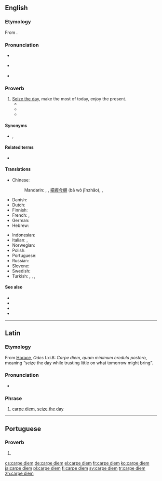 ==English==
{{was wotd|2013|January|9}}
{{was wotd|2015|January|9}}
{{wikipedia}}

===Etymology===
From {{der|en|la|carpe diem||seize the day}}.

===Pronunciation===
* {{a|UK}} {{IPA|/ˌkɑː.peɪ ˈdiː.əm/|lang=en}}
* {{a|US}} {{IPA|/ˌkɑɹ.peɪ ˈdi.əm/|lang=en}}
* {{audio|En-us-carpe diem.ogg|Audio (US)|lang=en}}

===Proverb===
{{head|en|proverb}}

# [[seize the day|Seize the day]], make the most of today, enjoy the present.
#* {{quote-book|year=1905
|title=Heretics
|first=G. K.
|last=Chesterton
|authorlink=G. K. Chesterton
|location=New York
|publisher=John Lane
|ol=24174141M
|url=http://www.gutenberg.org/ebooks/470
|passage=It is the '''carpe diem''' religion; but the '''carpe diem''' religion is not the religion of happy people, but of very unhappy people.
}}
#* {{quote-book|date=2007-07-30
|title=The Suicide of Reason: Radical Islam's Threat to the West
|first=Lee
|last=Harris
|authorlink=Lee Harris (essayist)
|chapter=Can '''Carpe Diem''' Societies Survive?
|location=New York
|publisher=Basic Books
|isbn=9780465002030
|lccn=2007007954
|ol=9697473M
|page=241
|pageurl=http://books.google.com/books?id=3L5gc953HZUC&pg=PA241&dq=%22carpe+diem%22
|passage=Indeed, in an extreme '''carpe diem''' society, children are raised without being given any sense that they have a transgenerational duty to the as yet unborn— the duty to leave them a better world.
}}
#* {{quote-video|date=2011-01-29
|title={{w|Phineas and Ferb}}
|episode=Rollercoaster: The Musical!
|season=2
|number=38
|at=“'''Carpe Diem'''” (song)
|passage=Just grab those opportunities when you see 'em / Cause every day's a brand new day, you gotta '''carpe diem'''
}}

====Synonyms====
* {{l|en|gather rosebuds}}, {{l|en|take the cash and let the credit go}}

====Related terms====
* {{l|en|carpe diem cras}}

====Translations====
{{trans-top|seize the day}}
* Chinese:
*: Mandarin: {{t+|cmn|及時行樂|sc=Hani}}, {{t+|cmn|及时行乐|tr=jíshíxínglè|sc=Hani}}, [[把握]][[今朝]] (bǎ wò jīnzhāo), {{qualifier|literary}} {{t|cmn|花開堪折直須折|sc=Hani}}, {{t|cmn|花开堪折直须折|tr=huā kāi kān zhé zhí xū zhé|sc=Hani}}
* Danish: {{t|da|fang dagen}}
* Dutch: {{t|nl|pluk de dag}}
* Finnish: {{t|fi|tartu hetkeen}}
* French: {{t|fr|cueille le jour}}, {{t+|fr|carpe diem}}
* German: {{t|de|Nutze den Tag}}
* Hebrew: {{t|he|קרפה דיים|sc=Hebr}}
{{trans-mid}}
* Indonesian: {{t|id|raih hari ini}}
* Italian: {{t|it|cogli l'attimo}}, {{t|it|vivere alla giornata}}
* Norwegian: {{t|no|grip dagen}}
* Polish: {{t|pl|chwytaj dzień}}
* Portuguese: {{t|pt|carpe diem}}
* Russian: {{t|ru|лови́ моме́нт}}
* Slovene: {{t|sl|užij dan}}
* Swedish: {{t+|sv|fånga dagen}}
* Turkish: {{t|tr|günü yakala}}, {{t|tr|anı yaşa}}, {{t|tr|günü yaşa}}, {{t|tr|gündegün}}
{{trans-bottom}}

====See also====
* {{l|en|take the bull by the horns}}
* {{l|en|the world is one's oyster}}
* {{l|en|YOLO}}
* {{comcatlite|Carpe diem}}

----

==Latin==

===Etymology===
From [[Horace]], ''Odes'' I.xi.8: ''Carpe diem, quam minimum credula postero'', meaning “seize the day while trusting little on what tomorrow might bring”.

===Pronunciation===
* {{la-IPA|eccl=yes}}

===Phrase===
{{head|la|phrase}}

# [[#English|carpe diem]], [[seize the day]]

----

==Portuguese==

===Proverb===
{{head|pt|proverb}}

# {{l|en|seize the day}} {{gloss|enjoy the present}}

[[cs:carpe diem]]
[[de:carpe diem]]
[[el:carpe diem]]
[[fr:carpe diem]]
[[ko:carpe diem]]
[[ja:carpe diem]]
[[pl:carpe diem]]
[[fi:carpe diem]]
[[sv:carpe diem]]
[[tr:carpe diem]]
[[zh:carpe diem]]